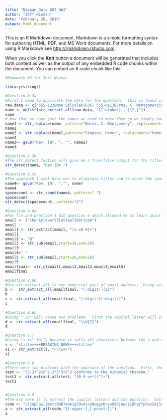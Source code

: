 ```yaml
---
title: "Nieman_Data_607_HW3"
author: "Jeff Nieman"
date: "February 20, 2016"
output: html_document
---
```


This is an R Markdown document. Markdown is a simple formatting syntax for authoring HTML, PDF, and MS Word documents. For more details on using R Markdown see <http://rmarkdown.rstudio.com>.

When you click the **Knit** button a document will be generated that includes both content as well as the output of any embedded R code chunks within the document. You can embed an R code chunk like this:

```r
#Homework #3 for Jeff Nieman

library(stringr)

#Question 8.3a
#First I need to duplicate the data for the question.  This is found in "Automated Data Collection in R", p. 206.
raw.data <- c("555-1239Moe Szlyslak(636) 555-0113Burns, C. Montgomery555-6542Rev. Timothy Lovejoy555 8904Ned Flanders636-555-3226Simpson, Homer5553642Dr. Julius Hibbert")
name <- unlist(str_extract_all(raw.data, "[[:alpha:]., ]{2,}"))
name
# Now that we have just the names we need to move them so we simply have first name last name.  I am considering the first name of C. MOntgomery Burns as "C." since this is not a title. 
name1 <- str_replace(name, pattern="Burns, C. Montgomery", replacement="C. Burns")
name1
name2 <- str_replace(name1,pattern="Simpson, Homer", replacement="Homer Simpson")
name2
name3<- gsub("Rev. |Dr. ", "", name2)
name3

#Question 8.3b
#The str_detect fuction will give me a true/false output for the titles.
str_detect(name, "Rev.|Dr.")

#Question 8.3c
#The approach I took here was to eliminate titles and to count the spaces between the names.  Then using string count I call true those who have 2 spaces as a middle name, while those who have one space will be false with no middle name shown.
name4<- gsub("Rev. |Dr. ","", name)
name4
spacecount <- str_count(name4, pattern=" ")
spacecount
str_detect(spacecount, pattern="2")

#Question 8.6a
#For fun and practice I did question 6 which allowed me to learn about str_c as a way of combining.
email <- ("chunkylover53[at]aol[dot]com")
email
email1 <- str_extract(email, "[a-z0-9]+")
email1
email2 <- "@"
email3 <- str_sub(email,start=18,end=20)
email3
email4="."
email5 <- str_sub(email,start=26,end=28)
email5
emailfinal<- str_c(email1,email2,email3,email4,email5)
emailfinal

#Question 8.6b
#Use str_extract_all to see numerical part of email address.  Using simply [:digit:] will separate the 5 and 3.  You need to add {2} to allow for 2 digit   You could also use [:digit:][:digit:].
b <-  str_extract_all(emailfinal, "[:digit:]{2}")
b
c <- str_extract_all(emailfinal, "[:digit:][:digit:]")
c

#Question 8.6c
#Using "\\D" will cause two problems.  First the capital letter will cause it to show no digits, it needs to be "\\d".  Second, there needs to be a {2} or some other means to bring in the two digit number.
d <- str_extract_all(emailfinal, "\\d{2}")
d

#Question 8.7 
#Using "<.+>" fails because it calls all characters between the < and > and there is a > at the end.  This will pull the entire string.  A better solution using predefined symbols is shown below.
s <- "<title>+++BREAKING NEWS+++<title>"
s1 <- str_extract(s, "<\\w+>")
s1

#Question 8.8  
#There were two problems with the approach of the question.  First, the symbol "^" was first so it negated the numbers, reading the symbol as "not [0-9].  Second, the symbol "-" was left out.  Corrected approach is shown below.
test <- "(5-3)^2=5^2-2*5*3+3^2 conforms to the binomial theorem."
test1 <- str_extract_all(test, "[0-9-=+*()^]+")
test1


#Question 8.9
#The key here is to extract the capital letters and the punction.  Solution provided below to see the secret message.  Although< i like to think that I am not a supernerd!
code <- "clcopCowlzmstc0d87wnkig7OvdicpNuggvhryn92Gjuwczi8hqrfpRxs5Aj5dwpn0TanwoUwisdij7Lj8kpf03AT5Idr3coc0bt7yczjatOaootj55t3Nj3ne6c4Sfek.rlwlYwwojigOd6vrfUrbz2.2bkAnbhzgv4R9i05zEcrop.wAgnb.SqoU65fPalotfb7wEm24k6t3sR9zqe5fy89n6Nd5t9kc4fE905gmc4Rgxo5nhDk!gr"
a <- str_extract_all(code,"[[:upper:],[:punct:]]")
a
```
